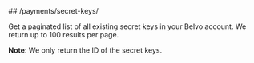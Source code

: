 
<MethodPill method="get" />
## /payments/secret-keys/

Get a paginated list of all existing secret keys in your Belvo account. We return up to 100 results per page.


  **Note**: We only return the ID of the secret keys.

